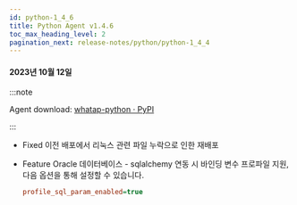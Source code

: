 ```yaml
---
id: python-1_4_6
title: Python Agent v1.4.6
toc_max_heading_level: 2
pagination_next: release-notes/python/python-1_4_4
---
```


#### 2023년 10월 12일

:::note

Agent download: [whatap-python · PyPI](https://pypi.org/project/whatap-python/1.4.6/)

:::

- <Status>Fixed</Status> 이전 배포에서 리눅스 관련 파일 누락으로 인한 재배포

- <Status>Feature</Status> Oracle 데이터베이스 - sqlalchemy 연동 시 바인딩 변수 프로파일 지원, 다음 옵션을 통해 설정할 수 있습니다.

  ```ini title='whatap.conf'
  profile_sql_param_enabled=true
  ```